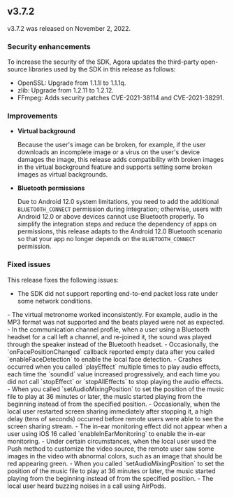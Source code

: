 ## v3.7.2

v3.7.2 was released on November 2, 2022.

### Security enhancements

To increase the security of the SDK, Agora updates the third-party open-source libraries used by the SDK in this release as follows:

- OpenSSL: Upgrade from 1.1.1l to 1.1.1q.
- zlib: Upgrade from 1.2.11 to 1.2.12.
- FFmpeg: Adds security patches CVE-2021-38114 and CVE-2021-38291.

### Improvements

- **Virtual background**

    Because the user's image can be broken, for example, if the user downloads an incomplete image or a virus on the user's device damages the image, this release adds compatibility with broken images in the virtual background feature and supports setting some broken images as virtual backgrounds.

<PlatformWrapper platform="android">

- **Bluetooth permissions**

    Due to Android 12.0 system limitations, you need to add the additional `BLUETOOTH_CONNECT` permission during integration; otherwise, users with Android 12.0 or above devices cannot use Bluetooth properly. To simplify the integration steps and reduce the dependency of apps on permissions, this release adapts to the Android 12.0 Bluetooth scenario so that your app no longer depends on the `BLUETOOTH_CONNECT` permission.

</PlatformWrapper>


### Fixed issues

This release fixes the following issues:

- The SDK did not support reporting end-to-end packet loss rate under some network conditions.

<PlatformWrapper platform="android">
- The virtual metronome worked inconsistently. For example, audio in the MP3 format was not supported and the beats played were not as expected.
- In the communication channel profile, when a user using a Bluetooth headset for a call left a channel, and re-joined it, the sound was played through the speaker instead of the Bluetooth headset.
- Occasionally, the `onFacePositionChanged` callback reported empty data after you called `enableFaceDetection` to enable the local face detection.
- Crashes occurred when you called `playEffect` multiple times to play audio effects, each time the `soundId` value increased progressively, and each time you did not call `stopEffect` or `stopAllEffects` to stop playing the audio effects.
- When you called `setAudioMixingPosition` to set the position of the music file to play at 36 minutes or later, the music started playing from the beginning instead of from the specified position.
</PlatformWrapper>

<PlatformWrapper platform="ios">
- Occasionally, when the local user restarted screen sharing immediately after stopping it, a high delay (tens of seconds) occurred before remote users were able to see the screen sharing stream.
- The in-ear monitoring effect did not appear when a user using iOS 16 called `enableInEarMonitoring` to enable the in-ear monitoring.
- Under certain circumstances, when the local user used the Push method to customize the video source, the remote user saw some images in the video with abnormal colors, such as an image that should be red appearing green.
- When you called `setAudioMixingPosition` to set the position of the music file to play at 36 minutes or later, the music started playing from the beginning instead of from the specified position.
</PlatformWrapper>

<PlatformWrapper platform="macos">
- The local user heard buzzing noises in a call using AirPods.
</PlatformWrapper>


